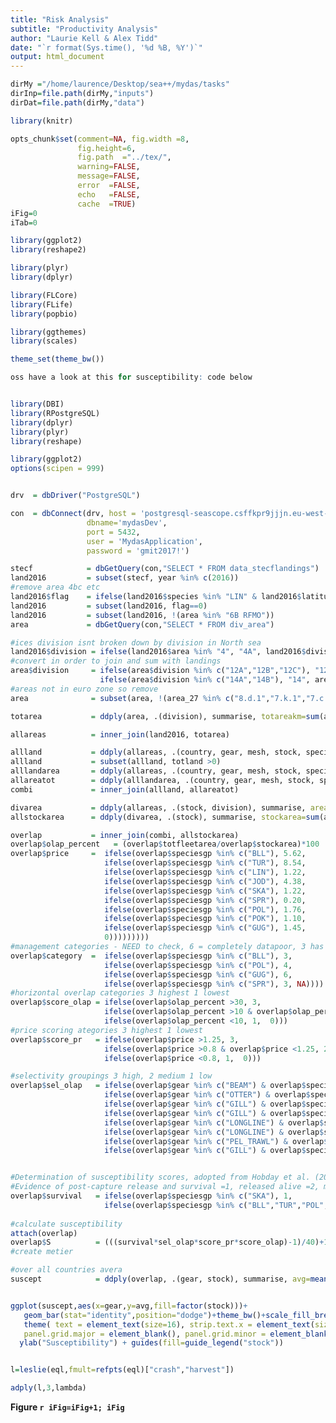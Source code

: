 ```yaml
---
title: "Risk Analysis"
subtitle: "Productivity Analysis" 
author: "Laurie Kell & Alex Tidd"
date: "`r format(Sys.time(), '%d %B, %Y')`"
output: html_document
---
```


```r
dirMy ="/home/laurence/Desktop/sea++/mydas/tasks"
dirInp=file.path(dirMy,"inputs")
dirDat=file.path(dirMy,"data")
```

```r
library(knitr)

opts_chunk$set(comment=NA, fig.width =8, 
               fig.height=6,
               fig.path  ="../tex/",
               warning=FALSE, 
               message=FALSE, 
               error  =FALSE, 
               echo   =FALSE,
               cache  =TRUE)
iFig=0
iTab=0
```

```r
library(ggplot2)
library(reshape2)

library(plyr)
library(dplyr)

library(FLCore)
library(FLife)
library(popbio)

library(ggthemes)
library(scales)

theme_set(theme_bw())
```


```r
oss have a look at this for susceptibility: code below


library(DBI)
library(RPostgreSQL)
library(dplyr)
library(plyr)
library(reshape)

library(ggplot2)
options(scipen = 999)


drv  = dbDriver("PostgreSQL")

con  = dbConnect(drv, host = 'postgresql-seascope.csffkpr9jjjn.eu-west-2.rds.amazonaws.com',
                 dbname='mydasDev',
                 port = 5432,
                 user = 'MydasApplication',
                 password = 'gmit2017!')

stecf            = dbGetQuery(con,"SELECT * FROM data_stecflandings")
land2016         = subset(stecf, year %in% c(2016))
#remove area 4bc etc
land2016$flag    = ifelse(land2016$species %in% "LIN" & land2016$latitude <57.5 & land2016$area %in% "4", 1, 0)
land2016         = subset(land2016, flag==0)
land2016         = subset(land2016, !(area %in% "6B RFMO"))
area             = dbGetQuery(con,"SELECT * FROM div_area")

#ices division isnt broken down by division in North sea
land2016$division = ifelse(land2016$area %in% "4", "4A", land2016$division)
#convert in order to join and sum with landings
area$division     = ifelse(area$division %in% c("12A","12B","12C"), "12",
                    ifelse(area$division %in% c("14A","14B"), "14", area$division))
#areas not in euro zone so remove
area              = subset(area, !(area_27 %in% c("8.d.1","7.k.1","7.c.1","6.b.1","7.j.1")))

totarea           = ddply(area, .(division), summarise, totareakm=sum(area_km2))

allareas          = inner_join(land2016, totarea)

allland           = ddply(allareas, .(country, gear, mesh, stock, speciesgp, length), summarise, totland=sum(landings))
allland           = subset(allland, totland >0)
alllandarea       = ddply(allareas, .(country, gear, mesh, stock, speciesgp, length, ices_rectangle), summarise, uniarea=unique(area_km2))
allareatot        = ddply(alllandarea, .(country, gear, mesh, stock, speciesgp, length), summarise, totfleetarea=sum(uniarea))
combi             = inner_join(allland, allareatot)

divarea           = ddply(allareas, .(stock, division), summarise, area=unique(totareakm))
allstockarea      = ddply(divarea, .(stock), summarise, stockarea=sum(area))

overlap           = inner_join(combi, allstockarea)
overlap$olap_percent   = (overlap$totfleetarea/overlap$stockarea)*100
overlap$price     =  ifelse(overlap$speciesgp %in% c("BLL"), 5.62,
                     ifelse(overlap$speciesgp %in% c("TUR"), 8.54,   
                     ifelse(overlap$speciesgp %in% c("LIN"), 1.22,  
                     ifelse(overlap$speciesgp %in% c("JOD"), 4.38,
                     ifelse(overlap$speciesgp %in% c("SKA"), 1.22,
                     ifelse(overlap$speciesgp %in% c("SPR"), 0.20,
                     ifelse(overlap$speciesgp %in% c("POL"), 1.76,
                     ifelse(overlap$speciesgp %in% c("POK"), 1.10,
                     ifelse(overlap$speciesgp %in% c("GUG"), 1.45,
                     0)))))))))
#management categories - NEED to check, 6 = completely datapoor, 3 has LPUE time series etc for TAC
overlap$category  =  ifelse(overlap$speciesgp %in% c("BLL"), 3, 
                     ifelse(overlap$speciesgp %in% c("POL"), 4,                         
                     ifelse(overlap$speciesgp %in% c("GUG"), 6,                             
                     ifelse(overlap$speciesgp %in% c("SPR"), 3, NA))))
#horizontal overlap categories 3 highest 1 lowest
overlap$score_olap = ifelse(overlap$olap_percent >30, 3, 
                     ifelse(overlap$olap_percent >10 & overlap$olap_percent <30, 2,
                     ifelse(overlap$olap_percent <10, 1,  0)))
#price scoring ategories 3 highest 1 lowest
overlap$score_pr   = ifelse(overlap$price >1.25, 3, 
                     ifelse(overlap$price >0.8 & overlap$price <1.25, 2,
                     ifelse(overlap$price <0.8, 1,  0)))

#selectivity groupings 3 high, 2 medium 1 low
overlap$sel_olap   = ifelse(overlap$gear %in% c("BEAM") & overlap$speciesgp %in% c("BLL","TUR","GUG","SKA"), 3,
                     ifelse(overlap$gear %in% c("OTTER") & overlap$speciesgp %in% c("BLL","TUR", "SKA", "GUG", "JOD","LIN","POK","POL"), 3,   
                     ifelse(overlap$gear %in% c("GILL") & overlap$speciesgp %in% c("POK","POL"), 3, 
                     ifelse(overlap$gear %in% c("GILL") & overlap$speciesgp %in% c("LIN", "TUR"), 2,        
                     ifelse(overlap$gear %in% c("LONGLINE") & overlap$speciesgp %in% c("LIN"), 3,  
                     ifelse(overlap$gear %in% c("LONGLINE") & overlap$speciesgp %in% c("POL"), 2,  
                     ifelse(overlap$gear %in% c("PEL_TRAWL") & overlap$speciesgp %in% c("SPR"), 3,   
                     ifelse(overlap$gear %in% c("GILL") & overlap$speciesgp %in% c("POK","POL"), 3, 1))))))))  


#Determination of susceptibility scores, adopted from Hobday et al. (2011)
#Evidence of post-capture release and survival =1, released alive =2, majority dead or retained =3
overlap$survival   = ifelse(overlap$speciesgp %in% c("SKA"), 1,
                     ifelse(overlap$speciesgp %in% c("BLL","TUR","POL", "LIN","POK"), 2,  3))
                     
#calculate susceptibility
attach(overlap)
overlap$S          = (((survival*sel_olap*score_pr*score_olap)-1)/40)+1
#create metier

#over all countries avera
suscept            = ddply(overlap, .(gear, stock), summarise, avg=mean(S))


ggplot(suscept,aes(x=gear,y=avg,fill=factor(stock)))+
   geom_bar(stat="identity",position="dodge")+theme_bw()+scale_fill_brewer(palette="Spectral")+  coord_cartesian(ylim = c(1, 2)) +
   theme( text = element_text(size=16), strip.text.x = element_text(size = 16),strip.text.y = element_text(size = 16),
   panel.grid.major = element_blank(), panel.grid.minor = element_blank(), axis.text.x = element_text(angle = 45, hjust = 1))+
  ylab("Susceptibility") + guides(fill=guide_legend("stock")) 



```

```r
l=leslie(eql,fmult=refpts(eql)["crash","harvest"])

adply(l,3,lambda)
```
**Figure `r iFig=iFig+1; iFig`** 

